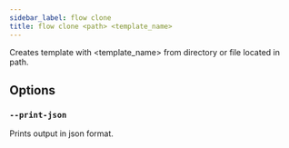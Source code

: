 ```yaml
---
sidebar_label: flow clone
title: flow clone <path> <template_name>
---
```


Creates template with \<template_name\> from directory or file located in path.

## Options

### `--print-json`
Prints output in json format.